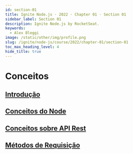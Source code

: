 ```yaml
---
id: section-01
title: Ignite Node.js · 2022 · Chapter 01 · Section 01
sidebar_label: Section 01
description: Ignite Node.js by RocketSeat.
keywords:
  - Alex Bleggi
image: /static/other/img/profile.png
slug: /ignite/node-js/course/2022/chapter-01/section-01
toc_max_heading_level: 4
hide_title: true
---
```



# Conceitos

## [Introdução](https://app.rocketseat.com.br/node/chapter-i-2)

## [Conceitos do Node](https://app.rocketseat.com.br/node/chapter-i-2/group/conceitos-8/lesson/conceitos-do-node)

## [Conceitos sobre API Rest](https://app.rocketseat.com.br/node/chapter-i-2/group/conceitos-8/lesson/conceitos-sobre-api-rest)

## [Métodos de Requisição](https://app.rocketseat.com.br/node/chapter-i-2/group/conceitos-8/lesson/metodos-de-requisicao)
